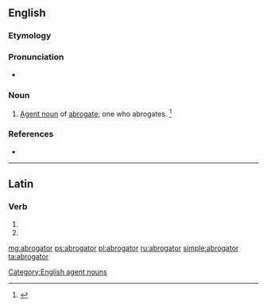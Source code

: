 ==English==

===Etymology===
{{suffix|abrogate|or|lang=en}}

===Pronunciation===
* {{a|US}} {{IPA|/ˈæb.ɹəˌɡeɪ.tɚ/|lang=en}}

===Noun===
{{en-noun}}

# [[agent noun|Agent noun]] of [[abrogate]]; one who abrogates. {{defdate|First attested in the late 16<sup>th</sup> century.}}<ref name=SOED>{{R:SOED5|page=8}}</ref>

===References===
<references/>
* {{R:Webster 1913}}

[[Category:English agent nouns]]

----

==Latin==

===Verb===
{{la-verb-form|abrogātor}}

# {{inflection of|abrogō||2|s|futr|pasv|impr|lang=la}}
# {{inflection of|abrogō||3|s|futr|pasv|impr|lang=la}}

[[mg:abrogator]]
[[ps:abrogator]]
[[pl:abrogator]]
[[ru:abrogator]]
[[simple:abrogator]]
[[ta:abrogator]]